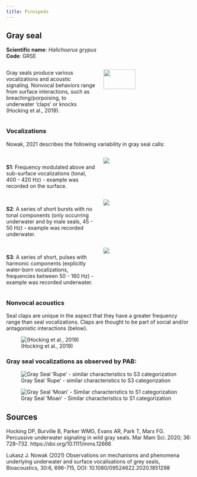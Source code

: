 ```yaml
---
title: Pinnipeds
---
```

## **Gray seal**

**Scientific name**: *Halichoerus grypus*  
**Code**: GRSE 

:::::::::::::: {.columns}
::: {.column width="50%"}

Gray seals produce various vocalizations and acoustic signaling. Nonvocal behaviors range from surface interactions, such as breaching/porpoising, to underwater 'claps' or knocks (Hocking et al., 2019).

:::
::: {.column width="50%"}


![](/figs/infographics/Gray_seal_noaafisheries.png){width=60%}

:::
::::::::::::::

### Vocalizations

Nowak, 2021 describes the following variability in gray seal calls:

:::::::::::::: {.columns}
::: {.column width="50%"}

\
**S1**: Frequency modulated above and sub-surface vocalizations (tonal, 400 - 420 Hz) - example was recorded on the surface.

:::
::: {.column width="50%"}

![](/figs/Spec_images/Pinniped/Nowak.S1.png)

:::
::::::::::::::

:::::::::::::: {.columns}
::: {.column width="50%"}

\
**S2**: A series of short bursts with no tonal components (only occurring underwater and by male seals, 45 - 50 Hz) - example was recorded underwater.
 
:::
::: {.column width="50%"}

![](/figs/Spec_images/Pinniped/Nowak.S2.png)

:::
::::::::::::::

:::::::::::::: {.columns}
::: {.column width="50%"}

\
**S3**: A series of short, pulses with harmonic components (explicitly water-born vocalizations, frequencies between 50 - 160 Hz) - example was recorded underwater.

:::
::: {.column width="50%"}

![](/figs/Spec_images/Pinniped/Nowak.S3.png)

:::
::::::::::::::

### Nonvocal acoustics

Seal claps are unique in the aspect that they have a greater frequency range than seal vocalizations. Claps are thought to be part of social and/or antagonistic interactions (below).

![(Hocking et al., 2019)](/figs/Spec_images/Pinniped/Hocking.etal.png)





### Gray seal vocalizations as observed by PAB:

![Gray Seal 'Rupe' - similar characteristics to S3 categorization](/figs/Spec_images/Pinniped/Rupe.jpg)

![Gray Seal 'Moan' - Similar characteristics to S1 categorization](/figs/Spec_images/Pinniped/Moan.jpg)

## Sources

Hocking DP, Burville B, Parker WMG, Evans AR, Park T, Marx FG. Percussive underwater signaling in wild gray seals. Mar Mam Sci. 2020; 36: 728–732. https://doi.org/10.1111/mms.12666

Lukasz J. Nowak (2021) Observations on mechanisms and phenomena
underlying underwater and surface vocalisations of grey seals, Bioacoustics, 30:6, 696-715,
DOI: 10.1080/09524622.2020.1851298